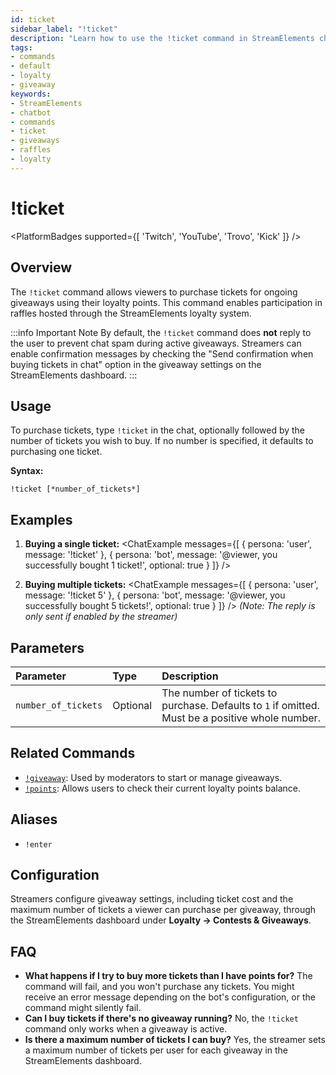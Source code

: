 ```yaml
---
id: ticket
sidebar_label: "!ticket"
description: "Learn how to use the !ticket command in StreamElements chatbot to purchase tickets for giveaways and participate in raffles."
tags:
- commands
- default
- loyalty
- giveaway
keywords:
- StreamElements
- chatbot
- commands
- ticket
- giveaways
- raffles
- loyalty
---
```



# !ticket

<PlatformBadges supported={[ 'Twitch', 'YouTube', 'Trovo', 'Kick' ]} />

## Overview

The `!ticket` command allows viewers to purchase tickets for ongoing giveaways using their loyalty points. This command enables participation in raffles hosted through the StreamElements loyalty system.

:::info Important Note
By default, the `!ticket` command does **not** reply to the user to prevent chat spam during active giveaways. Streamers can enable confirmation messages by checking the "Send confirmation when buying tickets in chat" option in the giveaway settings on the StreamElements dashboard.
:::

## Usage

To purchase tickets, type `!ticket` in the chat, optionally followed by the number of tickets you wish to buy. If no number is specified, it defaults to purchasing one ticket.

**Syntax:**
```streamelements
!ticket [*number_of_tickets*]
```

## Examples

1.  **Buying a single ticket:**
    <ChatExample
        messages={[
            { persona: 'user', message: '!ticket' },
            { persona: 'bot', message: '@viewer, you successfully bought 1 ticket!', optional: true }
        ]}
    />

2.  **Buying multiple tickets:**
    <ChatExample
        messages={[
            { persona: 'user', message: '!ticket 5' },
            { persona: 'bot', message: '@viewer, you successfully bought 5 tickets!', optional: true }
        ]}
    />
    *(Note: The reply is only sent if enabled by the streamer)*

## Parameters

| Parameter             | Type     | Description                                                                                   |
| :-------------------- | :------- | :-------------------------------------------------------------------------------------------- |
| `number_of_tickets` | Optional | The number of tickets to purchase. Defaults to `1` if omitted. Must be a positive whole number. |

## Related Commands

-   [`!giveaway`](giveaway.mdx): Used by moderators to start or manage giveaways.
-   [`!points`](points.mdx): Allows users to check their current loyalty points balance.

## Aliases

-   `!enter`

## Configuration

Streamers configure giveaway settings, including ticket cost and the maximum number of tickets a viewer can purchase per giveaway, through the StreamElements dashboard under **Loyalty -> Contests & Giveaways**.

## FAQ

-   **What happens if I try to buy more tickets than I have points for?**
    The command will fail, and you won't purchase any tickets. You might receive an error message depending on the bot's configuration, or the command might silently fail.
-   **Can I buy tickets if there's no giveaway running?**
    No, the `!ticket` command only works when a giveaway is active.
-   **Is there a maximum number of tickets I can buy?**
    Yes, the streamer sets a maximum number of tickets per user for each giveaway in the StreamElements dashboard.

